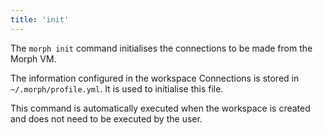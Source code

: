 ```yaml
---
title: 'init'
---
```


The `morph init` command initialises the connections to be made from the Morph VM.

The information configured in the workspace Connections is stored in `~/.morph/profile.yml`. It is used to initialise this file.

This command is automatically executed when the workspace is created and does not need to be executed by the user.